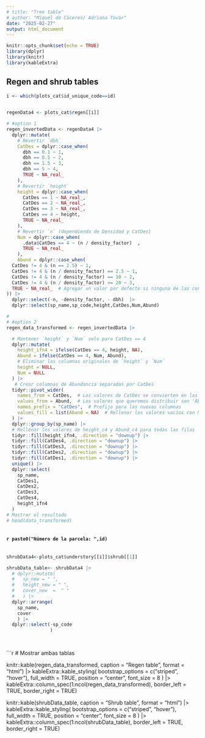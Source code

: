 ```yaml
---
# title: "Tree table"
# author: "Miquel de Cáceres/ Adriana Tovar"
date: "2025-02-27"
output: html_document
---
```


```r
knitr::opts_chunk$set(echo = TRUE)
library(dplyr)
library(knitr)
library(kableExtra)
```

## Regen  and shrub tables 

```r

i <- which(plots_cat$id_unique_code==id)

 
regenData4 <- plots_cat$regen[[i]]

# #option 1
regen_invertedData <- regenData4 |>
  dplyr::mutate(
    # Revertir `dbh`
    CatDes = dplyr::case_when(
      dbh == 0.1 ~ 1,
      dbh == 0.5 ~ 2,
      dbh == 1.5 ~ 3,
      dbh == 5 ~ 4,
      TRUE ~ NA_real_
    ),
    # Revertir `height`
    height = dplyr::case_when(
      CatDes == 1 ~ NA_real_,
      CatDes == 2 ~ NA_real_,
      CatDes == 3 ~ NA_real_,
      CatDes == 4 ~ height,
      TRUE ~ NA_real_
    ),
    # Revertir `n` (dependiendo de Densidad y CatDes)
    Num = dplyr::case_when(
      .data$CatDes == 4 ~ (n / density_factor)  ,
      TRUE ~ NA_real_
    ),
    Abund = dplyr::case_when(
  CatDes != 4 & (n == 2.5) ~ 1,
  CatDes != 4 & (n / density_factor) == 2.5 ~ 1,
  CatDes != 4 & (n / density_factor) == 10 ~ 2,
  CatDes != 4 & (n / density_factor) >= 20 ~ 3,
  TRUE ~ NA_real_  # Agregar un valor por defecto si ninguna de las condiciones se cumple
)) |>
  dplyr::select(-n, -density_factor, - dbh)  |>
  dplyr::select(sp_name,sp_code,height,CatDes,Num,Abund)

#
# #option 2
regen_data_transformed <- regen_invertedData |>

  # Mantener `height` y `Num` solo para CatDes == 4
  dplyr::mutate(
    height_ifn4 = ifelse(CatDes == 4, height, NA),
    Abund = ifelse(CatDes == 4, Num, Abund),
    # Eliminar las columnas originales de `height` y `Num`
    height = NULL,
    Num = NULL
  ) |>
   # Crear columnas de Abundancia separadas por CatDes
  tidyr::pivot_wider(
    names_from = CatDes,  # Los valores de CatDes se convierten en las nuevas columnas
    values_from = Abund,  # Los valores que queremos distribuir son 'Abund'
    names_prefix = "CatDes",  # Prefijo para las nuevas columnas
    values_fill = list(Abund = NA)  # Rellenar los valores vacíos con NA
  ) |>
  dplyr::group_by(sp_name) |>
  # Rellenar los valores de height_c4 y Abund_c4 para todas las filas
  tidyr::fill(height_ifn4, .direction = "downup") |>
  tidyr::fill(CatDes4, .direction = "downup") |>
  tidyr::fill(CatDes3, .direction = "downup") |>
  tidyr::fill(CatDes2, .direction = "downup") |>
  tidyr::fill(CatDes1, .direction = "downup") |>
  unique() |>
  dplyr::select(
    sp_name,
    CatDes1,
    CatDes2,
    CatDes3,
    CatDes4,
    height_ifn4
  )
# Mostrar el resultado
# head(data_transformed)



```


#### `r paste0("Número de la parcela: ",id)`

```r

```



```r

shrubData4<-plots_cat$understory[[i]]$shrub[[1]]

shrubData_table<- shrubData4 |> 
  # dplyr::mutate(
  #   sp_new = " ",
  #   height_new = " ",
  #   cover_new  =  " "
  #   ) |> 
  dplyr::arrange( 
    sp_name,
    cover
    ) |> 
  dplyr::select(-sp_code
                )
  



```


```r
# Mostrar ambas tablas

knitr::kable(regen_data_transformed, caption = "Regen table", format = "html") |> 
  kableExtra::kable_styling(
    bootstrap_options = c("striped", "hover"),
    full_width = TRUE,
    position = "center",
    font_size = 8
  ) |> 
  kableExtra::column_spec(1:ncol(regen_data_transformed), border_left = TRUE, border_right = TRUE)

knitr::kable(shrubData_table, caption = "Shrub table", format = "html") |> 
  kableExtra::kable_styling(
    bootstrap_options = c("striped", "hover"),
    full_width = TRUE,
    position = "center",
    font_size = 8
  ) |> 
  kableExtra::column_spec(1:ncol(shrubData_table), border_left = TRUE, border_right = TRUE)
